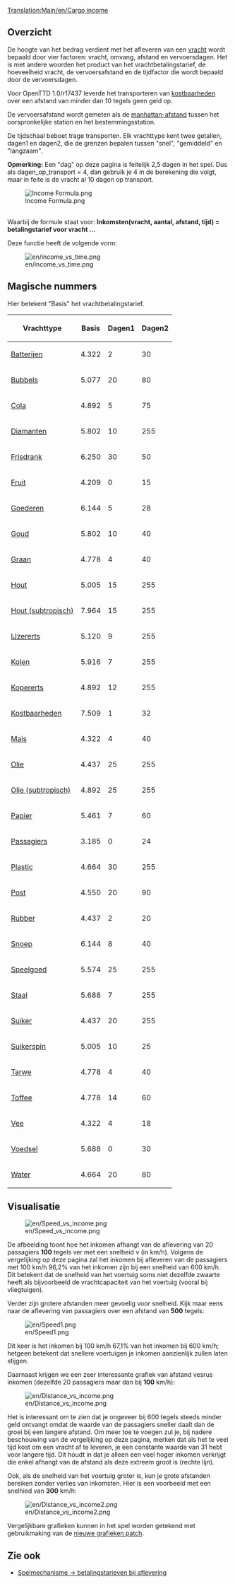 [[Translation:Main/en/Cargo income]]
==Overzicht==

De hoogte van het bedrag verdient met het afleveren van een [[Main/nl/vracht|vracht]] wordt bepaald door vier factoren: vracht, omvang, afstand en vervoersdagen. Het is met andere woorden het product van het vrachtbetalingstarief, de hoeveelheid vracht, de vervoersafstand en de tijdfactor die wordt bepaald door de vervoersdagen.

Voor OpenTTD 1.0/r17437 leverde het transporteren van [[Main/nl/kostbaarheden|kostbaarheden]] over een afstand van minder dan 10 tegels geen geld op.

De vervoersafstand wordt gemeten als de [http://nl.wikipedia.org/wiki/Manhattan-metriek manhattan-afstand] tussen het oorspronkelijke station en het bestemmingsstation.

De tijdschaal beboet trage transporten. Elk vrachttype kent twee getallen, dagen1 en dagen2, die de grenzen bepalen tussen "snel", "gemiddeld" en "langzaam".

'''Opmerking:''' Een "dag" op deze pagina is feitelijk 2,5 dagen in het spel. Dus als dagen_op_transport = 4, dan gebruik je 4 in de berekening die volgt, maar in feite is de vracht al 10 dagen op transport.

<!--
<math>
I(c,a,d,t)=c_\mathrm{Basis} \cdot a \cdot d \cdot \max\left(31,
\begin{cases}
255 & t \le c_\mathrm{Dagen1} \\
255 - (t-c_\mathrm{Dagen1}) & c_\mathrm{Dagen1} < t \le c_\mathrm{Dagen1} + c_\mathrm{Dagen2} \\
255 - 2(t-c_\mathrm{Dagen1}) + c_\mathrm{Dagen2} & t > c_\mathrm{Dagen1} + c_\mathrm{Dagen2} 
\end{cases}\right)\cdot\frac{1}{2^{21}}
</math>
-->

[[File:en/Income Formula.png|Income Formula.png]]

<br>Waarbij de formule staat voor: '''Inkomsten(vracht, aantal, afstand, tijd) = betalingstarief voor vracht ...'''

Deze functie heeft de volgende vorm:

[[File:en/income vs time.png]]

==Magische nummers==

Hier betekent "Basis" het vrachtbetalingstarief.

{| class="wikitable sortable" style="text-align:right"
! Vrachttype !! Basis !! Dagen1 !! Dagen2
|-
|[[Main/nl/Batterijen|Batterijen]]||4.322||2||30
|-
|[[Main/nl/Bubbels|Bubbels]]||5.077||20||80
|-
|[[Main/nl/Cola|Cola]]||4.892||5||75
|-
|[[Main/nl/Diamanten|Diamanten]]||5.802||10||255
|-
|[[Main/nl/Frisdrank|Frisdrank]]||6.250||30||50
|-
|[[Main/nl/Fruit|Fruit]]||4.209||0||15
|-
|[[Main/nl/Goederen|Goederen]]||6.144||5||28
|-
|[[Main/nl/Goud|Goud]]||5.802||10||40
|-
|[[Main/nl/Graan|Graan]]||4.778||4||40
|-
|[[Main/nl/Hout|Hout]]||5.005||15||255
|-
|[[Main/nl/Hout|Hout (subtropisch)]]||7.964||15||255
|-
|[[Main/nl/IJzererts|IJzererts]]||5.120||9||255
|-
|[[Main/nl/Kolen|Kolen]]||5.916||7||255
|-
|[[Main/nl/Kopererts|Kopererts]]||4.892||12||255
|-
|[[Main/nl/Kostbaarheden|Kostbaarheden]]||7.509||1||32
|-
|[[Main/nl/Mais|Mais]]||4.322||4||40
|-
|[[Main/nl/Olie|Olie]]||4.437||25||255
|-
|[[Main/nl/Olie|Olie (subtropisch)]]||4.892||25||255
|-
|[[Main/nl/Papier|Papier]]||5.461||7||60
|-
|[[Main/nl/Passagiers|Passagiers]]||3.185||0||24
|-
|[[Main/nl/Plastic|Plastic]]||4.664||30||255
|-
|[[Main/nl/Post|Post]]||4.550||20||90
|-
|[[Main/nl/Rubber|Rubber]]||4.437||2||20
|-
|[[Main/nl/Snoep|Snoep]]||6.144||8||40
|-
|[[Main/nl/Speelgoed|Speelgoed]]||5.574||25||255
|-
|[[Main/nl/Staal|Staal]]||5.688||7||255
|-
|[[Main/nl/Suiker|Suiker]]||4.437||20||255
|-
|[[Main/nl/Suikerspin|Suikerspin]]||5.005||10||25
|-
|[[Main/nl/Tarwe|Tarwe]]||4.778||4||40
|-
|[[Main/nl/Toffee|Toffee]]||4.778||14||60
|-
|[[Main/nl/Vee|Vee]]||4.322||4||18
|-
|[[Main/nl/Voedsel|Voedsel]]||5.688||0||30
|-
|[[Main/nl/Water|Water]]||4.664||20||80
|}

==Visualisatie==

[[File:en/Speed vs income.png]]

De afbeelding toont hoe het inkomen afhangt van de aflevering van 20 passagiers '''100''' tegels ver met een snelheid v (in km/h). Volgens de vergelijking op deze pagina zal het inkomen bij afleveren van de passagiers met 100 km/h 96,2% van het inkomen zijn bij een snelheid van 600 km/h. Dit betekent dat de snelheid van het voertuig soms niet dezelfde zwaarte heeft als bijvoorbeeld de vrachtcapaciteit van het voertuig (vooral bij vliegtuigen).

Verder zijn grotere afstanden meer gevoelig voor snelheid. Kijk maar eens naar de aflevering van passagiers over een afstand van '''500''' tegels:

[[File:en/Speed1.png]]

Dit keer is het inkomen bij 100 km/h 67,1% van het inkomen bij 600 km/h; hetgeen betekent dat snellere voertuigen je inkomen aanzienlijk zullen laten stijgen.

Daarnaast krijgen we een zeer interessante grafiek van afstand vesrus inkomen (dezelfde 20 passagiers maar dan bij '''100''' km/h):

[[File:en/Distance vs income.png]]

Het is interessant om te zien dat je ongeveer bij 600 tegels steeds minder geld ontvangt omdat de waarde van de passagiers sneller daalt dan de groei bij een langere afstand. Om meer toe te voegen zul je, bij nadere beschouwing van de vergelijking op deze pagina, merken dat als het te veel tijd kost om een vracht af te leveren, je een constante waarde van 31 hebt voor langere tijd. Dit houdt in dat je alleen een veel hoger inkomen verkrijgt die enkel afhangt van de afstand als deze extreem groot is (rechte lijn).

Ook, als de snelheid van het voertuig groter is, kun je grote afstanden bereiken zonder verlies van inkomsten. Hier is een voorbeeld met een snelhied van '''300''' km/h:

[[File:en/Distance vs income2.png]]

Vergelijkbare grafieken kunnen in het spel worden getekend met gebruikmaking van de [http://www.tt-forums.net/viewtopic.php?f=33&t=31984 nieuwe grafieken patch].

==Zie ook==

*[[Main/en/Spelmechanisme/Nl#Betalingstarieven bij aflevering|Spelmechanisme -> betalingstarieven bij aflevering]]